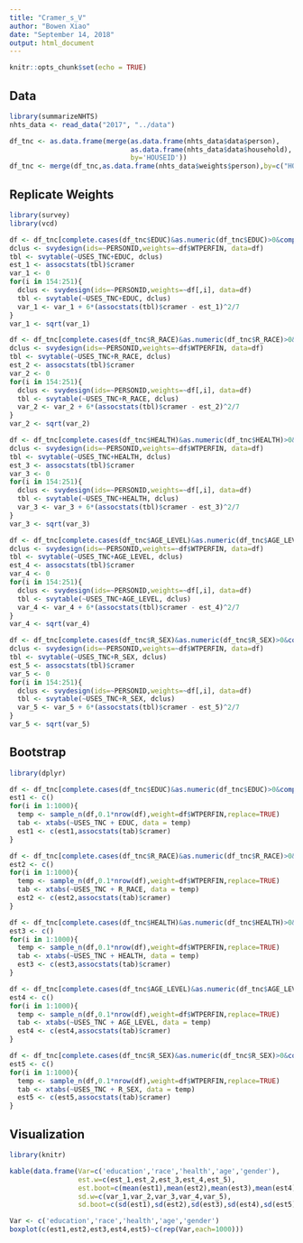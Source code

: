 ---
title: "Cramer_s_V"
author: "Bowen Xiao"
date: "September 14, 2018"
output: html_document
---

```{r setup, include=FALSE}
knitr::opts_chunk$set(echo = TRUE)
```

## Data

```{r}
library(summarizeNHTS)
nhts_data <- read_data("2017", "../data")

df_tnc <- as.data.frame(merge(as.data.frame(nhts_data$data$person), 
                              as.data.frame(nhts_data$data$household), 
                              by='HOUSEID'))
df_tnc <- merge(df_tnc,as.data.frame(nhts_data$weights$person),by=c("HOUSEID","PERSONID"))
```

## Replicate Weights

```{r}
library(survey)
library(vcd)

df <- df_tnc[complete.cases(df_tnc$EDUC)&as.numeric(df_tnc$EDUC)>0&complete.cases(df_tnc$USES_TNC),]
dclus <- svydesign(ids=~PERSONID,weights=~df$WTPERFIN, data=df)
tbl <- svytable(~USES_TNC+EDUC, dclus)
est_1 <- assocstats(tbl)$cramer
var_1 <- 0
for(i in 154:251){
  dclus <- svydesign(ids=~PERSONID,weights=~df[,i], data=df)
  tbl <- svytable(~USES_TNC+EDUC, dclus)
  var_1 <- var_1 + 6*(assocstats(tbl)$cramer - est_1)^2/7
}
var_1 <- sqrt(var_1)
```

```{r}
df <- df_tnc[complete.cases(df_tnc$R_RACE)&as.numeric(df_tnc$R_RACE)>0&complete.cases(df_tnc$USES_TNC),]
dclus <- svydesign(ids=~PERSONID,weights=~df$WTPERFIN, data=df)
tbl <- svytable(~USES_TNC+R_RACE, dclus)
est_2 <- assocstats(tbl)$cramer
var_2 <- 0
for(i in 154:251){
  dclus <- svydesign(ids=~PERSONID,weights=~df[,i], data=df)
  tbl <- svytable(~USES_TNC+R_RACE, dclus)
  var_2 <- var_2 + 6*(assocstats(tbl)$cramer - est_2)^2/7
}
var_2 <- sqrt(var_2)
```

```{r}
df <- df_tnc[complete.cases(df_tnc$HEALTH)&as.numeric(df_tnc$HEALTH)>0&complete.cases(df_tnc$USES_TNC),]
dclus <- svydesign(ids=~PERSONID,weights=~df$WTPERFIN, data=df)
tbl <- svytable(~USES_TNC+HEALTH, dclus)
est_3 <- assocstats(tbl)$cramer
var_3 <- 0
for(i in 154:251){
  dclus <- svydesign(ids=~PERSONID,weights=~df[,i], data=df)
  tbl <- svytable(~USES_TNC+HEALTH, dclus)
  var_3 <- var_3 + 6*(assocstats(tbl)$cramer - est_3)^2/7
}
var_3 <- sqrt(var_3)
```

```{r}
df <- df_tnc[complete.cases(df_tnc$AGE_LEVEL)&as.numeric(df_tnc$AGE_LEVEL)>0&complete.cases(df_tnc$USES_TNC),]
dclus <- svydesign(ids=~PERSONID,weights=~df$WTPERFIN, data=df)
tbl <- svytable(~USES_TNC+AGE_LEVEL, dclus)
est_4 <- assocstats(tbl)$cramer
var_4 <- 0
for(i in 154:251){
  dclus <- svydesign(ids=~PERSONID,weights=~df[,i], data=df)
  tbl <- svytable(~USES_TNC+AGE_LEVEL, dclus)
  var_4 <- var_4 + 6*(assocstats(tbl)$cramer - est_4)^2/7
}
var_4 <- sqrt(var_4)
```

```{r}
df <- df_tnc[complete.cases(df_tnc$R_SEX)&as.numeric(df_tnc$R_SEX)>0&complete.cases(df_tnc$USES_TNC),]
dclus <- svydesign(ids=~PERSONID,weights=~df$WTPERFIN, data=df)
tbl <- svytable(~USES_TNC+R_SEX, dclus)
est_5 <- assocstats(tbl)$cramer
var_5 <- 0
for(i in 154:251){
  dclus <- svydesign(ids=~PERSONID,weights=~df[,i], data=df)
  tbl <- svytable(~USES_TNC+R_SEX, dclus)
  var_5 <- var_5 + 6*(assocstats(tbl)$cramer - est_5)^2/7
}
var_5 <- sqrt(var_5)
```

## Bootstrap

```{r}
library(dplyr)

df <- df_tnc[complete.cases(df_tnc$EDUC)&as.numeric(df_tnc$EDUC)>0&complete.cases(df_tnc$USES_TNC),]
est1 <- c()
for(i in 1:1000){
  temp <- sample_n(df,0.1*nrow(df),weight=df$WTPERFIN,replace=TRUE)
  tab <- xtabs(~USES_TNC + EDUC, data = temp)
  est1 <- c(est1,assocstats(tab)$cramer)
}
```

```{r}
df <- df_tnc[complete.cases(df_tnc$R_RACE)&as.numeric(df_tnc$R_RACE)>0&complete.cases(df_tnc$USES_TNC),]
est2 <- c()
for(i in 1:1000){
  temp <- sample_n(df,0.1*nrow(df),weight=df$WTPERFIN,replace=TRUE)
  tab <- xtabs(~USES_TNC + R_RACE, data = temp)
  est2 <- c(est2,assocstats(tab)$cramer)
}
```

```{r}
df <- df_tnc[complete.cases(df_tnc$HEALTH)&as.numeric(df_tnc$HEALTH)>0&complete.cases(df_tnc$USES_TNC),]
est3 <- c()
for(i in 1:1000){
  temp <- sample_n(df,0.1*nrow(df),weight=df$WTPERFIN,replace=TRUE)
  tab <- xtabs(~USES_TNC + HEALTH, data = temp)
  est3 <- c(est3,assocstats(tab)$cramer)
}
```

```{r}
df <- df_tnc[complete.cases(df_tnc$AGE_LEVEL)&as.numeric(df_tnc$AGE_LEVEL)>0&complete.cases(df_tnc$USES_TNC),]
est4 <- c()
for(i in 1:1000){
  temp <- sample_n(df,0.1*nrow(df),weight=df$WTPERFIN,replace=TRUE)
  tab <- xtabs(~USES_TNC + AGE_LEVEL, data = temp)
  est4 <- c(est4,assocstats(tab)$cramer)
}
```

```{r}
df <- df_tnc[complete.cases(df_tnc$R_SEX)&as.numeric(df_tnc$R_SEX)>0&complete.cases(df_tnc$USES_TNC),]
est5 <- c()
for(i in 1:1000){
  temp <- sample_n(df,0.1*nrow(df),weight=df$WTPERFIN,replace=TRUE)
  tab <- xtabs(~USES_TNC + R_SEX, data = temp)
  est5 <- c(est5,assocstats(tab)$cramer)
}
```

## Visualization

```{r}
library(knitr)

kable(data.frame(Var=c('education','race','health','age','gender'),
                 est.w=c(est_1,est_2,est_3,est_4,est_5),
                 est.boot=c(mean(est1),mean(est2),mean(est3),mean(est4),mean(est5)),
                 sd.w=c(var_1,var_2,var_3,var_4,var_5),
                 sd.boot=c(sd(est1),sd(est2),sd(est3),sd(est4),sd(est5))))
```

```{r}
Var <- c('education','race','health','age','gender')
boxplot(c(est1,est2,est3,est4,est5)~c(rep(Var,each=1000)))
```
